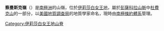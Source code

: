{{Coord|82|35|S|52|42|W|source:GNIS|display=title}}

'''察曼斯克嶺'''（{{lang-en|Czamanske Ridge}}）是[[南極洲|南極洲]]的山嶺，位於[[伊莉莎白女王地|伊莉莎白女王地]]，屬於[[彭薩科拉山脈|彭薩科拉山脈]]中[[杜費克山_(伊利沙伯女皇地)|杜費克山]]的一部分，以[[美國地質調查局|美國地質調查局]]的地質學家命名，現時由[[南極條約體系|南極條約體系]]管理。

{{DEFAULTSORT:Czamanske Ridge}}
[[Category:伊莉莎白女王地山脊|Category:伊莉莎白女王地山脊]]


{{QueenElizabethLand-geo-stub}}
